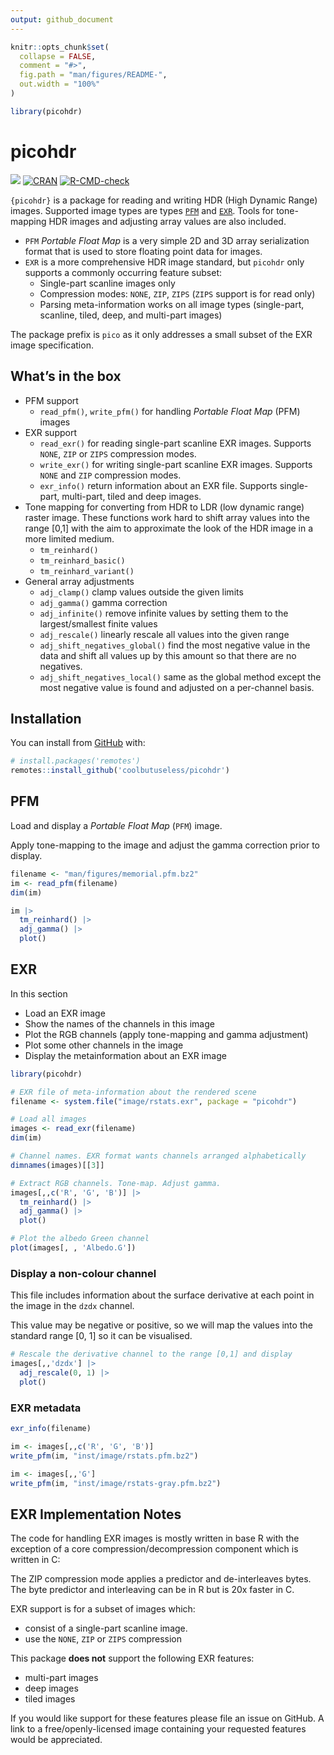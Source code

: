 ```yaml
---
output: github_document
---
```


<!-- README.md is generated from README.Rmd. Please edit that file -->

```r
knitr::opts_chunk$set(
  collapse = FALSE,
  comment = "#>",
  fig.path = "man/figures/README-",
  out.width = "100%"
)

library(picohdr)
```

# picohdr

<!-- badges: start -->
![](https://img.shields.io/badge/cool-useless-green.svg)
[![CRAN](https://www.r-pkg.org/badges/version/picohdr)](https://CRAN.R-project.org/package=picohdr)
[![R-CMD-check](https://github.com/coolbutuseless/picoexr-dev/actions/workflows/R-CMD-check.yaml/badge.svg)](https://github.com/coolbutuseless/picoexr-dev/actions/workflows/R-CMD-check.yaml)
<!-- badges: end -->

`{picohdr}` is a package for reading and writing HDR (High Dynamic Range) images. 
Supported image types are types [`PFM`](https://www.pauldebevec.com/Research/HDR/PFM/) 
and [`EXR`](https://openexr.com/).  Tools for tone-mapping HDR images and adjusting array values are also included.

* `PFM` *Portable Float Map* is a very simple 2D and 3D array serialization format
  that is used to store floating point data for images.
* `EXR` is a more comprehensive HDR image standard, but `picohdr` only supports a commonly occurring feature subset:
    * Single-part scanline images only
    * Compression modes: `NONE`, `ZIP`, `ZIPS` (`ZIPS` support is for read only)
    * Parsing meta-information works on all image types (single-part, scanline, 
      tiled, deep, and multi-part images)

The package prefix is `pico` as it only addresses a small subset of the EXR image specification.

## What's in the box

* PFM support
    * `read_pfm()`, `write_pfm()` for handling *Portable Float Map* (PFM) images
* EXR support
    * `read_exr()` for reading single-part scanline EXR images. Supports `NONE`, `ZIP` or `ZIPS`
      compression modes. 
    * `write_exr()` for writing single-part scanline EXR images. Supports `NONE` and `ZIP`
      compression modes. 
    * `exr_info()` return information about an EXR file.  Supports single-part, 
      multi-part, tiled and deep images.
* Tone mapping for converting from HDR to LDR (low dynamic range) raster image.
  These functions work hard to shift array values into the range [0,1] with 
  the aim to approximate the look of the HDR image in a more limited medium. 
    * `tm_reinhard()`  
    * `tm_reinhard_basic()`           
    * `tm_reinhard_variant()` 
* General array adjustments
    * `adj_clamp()` clamp values outside the given limits
    * `adj_gamma()` gamma correction
    * `adj_infinite()` remove infinite values by setting them to the largest/smallest finite values
    * `adj_rescale()` linearly rescale all values into the given range
    * `adj_shift_negatives_global()` find the most negative value in the data and 
       shift all values up by this amount so that there are no negatives.
    * `adj_shift_negatives_local()` same as the global method except the most
      negative value is found and adjusted on a per-channel basis.
       

## Installation

You can install from [GitHub](https://github.com/coolbutuseless/picohdr) with:

``` r
# install.packages('remotes')
remotes::install_github('coolbutuseless/picohdr')
```

## PFM

Load and display a *Portable Float Map* (`PFM`) image.

Apply tone-mapping to the image and adjust the gamma correction prior to display.

```r
filename <- "man/figures/memorial.pfm.bz2"
im <- read_pfm(filename)
dim(im)

im |> 
  tm_reinhard() |>
  adj_gamma() |> 
  plot()
```



## EXR 

In this section

* Load an EXR image
* Show the names of the channels in this image
* Plot the RGB channels (apply tone-mapping and gamma adjustment)
* Plot some other channels in the image
* Display the metainformation about an EXR image

```r
library(picohdr)

# EXR file of meta-information about the rendered scene
filename <- system.file("image/rstats.exr", package = "picohdr") 

# Load all images
images <- read_exr(filename)
dim(im)

# Channel names. EXR format wants channels arranged alphabetically
dimnames(images)[[3]]

# Extract RGB channels. Tone-map. Adjust gamma.
images[,,c('R', 'G', 'B')] |>
  tm_reinhard() |>
  adj_gamma() |>
  plot()

# Plot the albedo Green channel
plot(images[, , 'Albedo.G'])
```

### Display a non-colour channel

This file includes information about the surface derivative at each point in 
the image in the `dzdx` channel.

This value may be negative or positive, so we will map the values into the
standard range [0, 1] so it can be visualised.

```r
# Rescale the derivative channel to the range [0,1] and display
images[,,'dzdx'] |>
  adj_rescale(0, 1) |> 
  plot()
```

### EXR metadata


```r
exr_info(filename)
```




```r
im <- images[,,c('R', 'G', 'B')]
write_pfm(im, "inst/image/rstats.pfm.bz2")

im <- images[,,'G']
write_pfm(im, "inst/image/rstats-gray.pfm.bz2")
```



## EXR Implementation Notes

The code for handling EXR images is mostly written in base R with the exception 
of a core compression/decompression component which is written in C:

The ZIP compression mode applies a predictor and de-interleaves bytes. The byte 
predictor and interleaving can be in R but is 20x faster in C. 

EXR support is for a subset of images which:

* consist of a single-part scanline image.
* use the `NONE`, `ZIP` or `ZIPS` compression

This package **does not** support the following EXR features: 

* multi-part images
* deep images
* tiled images

If you would like support for these features please file an issue on GitHub.
A link to a free/openly-licensed image containing your requested features would be 
appreciated.




